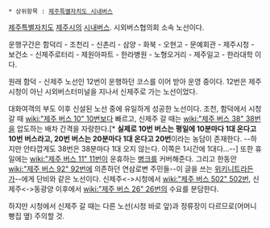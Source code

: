  * 상위항목 : [[제주특별자치도 시내버스]]

[[제주특별자치도]] [[제주시]]의 [[시내버스]]. 시외버스협의회 소속 노선이다.

운행구간은 함덕리 - 조천리 - 신촌리 - 삼양 - 화북 - 오현고 - 문예회관 - 제주시청 - 보건소 - 신제주로터리 - 제원아파트 - 한라병원 - 노형오거리 - 제주일고 - 한라대학 이다.

원래 함덕 - 신제주 노선인 12번이 운행하던 코스를 이어 받아 운영 중이다. 12번은 제주시청이 아닌 시외버스터미널을 지나서 신제주로 가는 노선이었다.

대화여객의 부도 이후 신설된 노선 중에 유일하게 성공한 노선이다. 조천, 함덕에서 시청 갈 때 [[wiki:"제주 버스 10" 10번]]보다 빠르고, 신제주 갈 때는 [[wiki:"제주 버스 38" 38번]]을 압도하는 배차 간격을 자랑한다.[* '''실제로 10번 버스는 평일에 10분마다 1대 온다고 10번 버스라고, 20번 버스는 20분마다 1대 온다고 20번'''이라는 농담이 존재한다. --하지만 안타깝게도 38번은 38분마다 1대 오지 않는다. 이쪽은 1시간에 1대다...--] 또한 휴일에는 [[wiki:"제주 버스 11" 11번이]] 운휴하는 [[병크]]를 커버해준다. 그리고 한동안 [[wiki:"제주 버스 92" 92번]]에 의존하던 연삼로변 주민들--이 글을 쓰는 [[위키니트]]라든가--에게 단비와 같은 노선이다.
신제주<->시청에서 [[wiki:"제주 버스 502" 502번]], 신제주<->동광양 이후에서 [[wiki:"제주 버스 26" 26번]]의 수요를 분담한다. 

하지만 시청에서 신제주 갈 때는 다른 노선(시청 바로 앞)과 정류장이 다르므로(어머니빵집 옆) 주의할 것.
